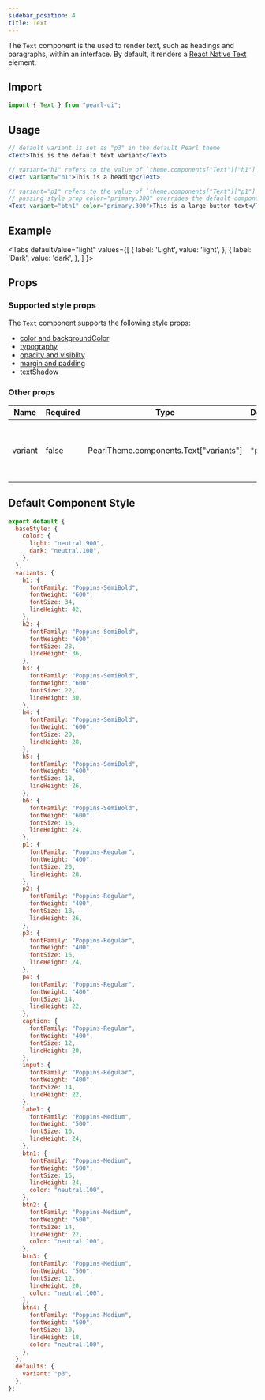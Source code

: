 ```yaml
---
sidebar_position: 4
title: Text
---
```


The `Text` component is the used to render text, such as headings and paragraphs, within an interface. By default, it renders a [React Native Text](https://reactnative.dev/docs/text) element.

## Import

```jsx
import { Text } from "pearl-ui";
```

## Usage

```jsx
// default variant is set as "p3" in the default Pearl theme
<Text>This is the default text variant</Text>

// variant="h1" refers to the value of `theme.components["Text"]["h1"]`
<Text variant="h1">This is a heading</Text>

// variant="p1" refers to the value of `theme.components["Text"]["p1"]`
// passing style prop color="primary.300" overrides the default component style value of color="neutral.100"
<Text variant="btn1" color="primary.300">This is a large button text</Text>
```

## Example


<Tabs
  defaultValue="light"
  values={[
    { label: 'Light', value: 'light', },
    { label: 'Dark', value: 'dark', },
  ]
}>
<TabItem value="light">

<Snack snackId="@agrawal-rohit/text-light" />

</TabItem>

<TabItem value="dark">

<Snack snackId="@agrawal-rohit/text-dark" />

</TabItem>
</Tabs>

## Props

### Supported style props

The `Text` component supports the following style props:

- [color and backgroundColor](../../getting-started/style-props#color-and-background-color)
- [typography](../../getting-started/style-props#typography)
- [opacity and visiblity](../../getting-started/style-props#opacity-and-visibility)
- [margin and padding](../../getting-started/style-props#margin-and-padding)
- [textShadow](../../getting-started/style-props#text-shadow)

### Other props

| Name    | Required | Type                                          | Default | Description                                              |
| ------- | -------- | --------------------------------------------- | ------- | -------------------------------------------------------- |
| variant | false    | <t>PearlTheme.components.Text["variants"]</t> | `"p3"`  | Typography variant to use as defined in the active theme |

## Default Component Style

```js
export default {
  baseStyle: {
    color: {
      light: "neutral.900",
      dark: "neutral.100",
    },
  },
  variants: {
    h1: {
      fontFamily: "Poppins-SemiBold",
      fontWeight: "600",
      fontSize: 34,
      lineHeight: 42,
    },
    h2: {
      fontFamily: "Poppins-SemiBold",
      fontWeight: "600",
      fontSize: 28,
      lineHeight: 36,
    },
    h3: {
      fontFamily: "Poppins-SemiBold",
      fontWeight: "600",
      fontSize: 22,
      lineHeight: 30,
    },
    h4: {
      fontFamily: "Poppins-SemiBold",
      fontWeight: "600",
      fontSize: 20,
      lineHeight: 28,
    },
    h5: {
      fontFamily: "Poppins-SemiBold",
      fontWeight: "600",
      fontSize: 18,
      lineHeight: 26,
    },
    h6: {
      fontFamily: "Poppins-SemiBold",
      fontWeight: "600",
      fontSize: 16,
      lineHeight: 24,
    },
    p1: {
      fontFamily: "Poppins-Regular",
      fontWeight: "400",
      fontSize: 20,
      lineHeight: 28,
    },
    p2: {
      fontFamily: "Poppins-Regular",
      fontWeight: "400",
      fontSize: 18,
      lineHeight: 26,
    },
    p3: {
      fontFamily: "Poppins-Regular",
      fontWeight: "400",
      fontSize: 16,
      lineHeight: 24,
    },
    p4: {
      fontFamily: "Poppins-Regular",
      fontWeight: "400",
      fontSize: 14,
      lineHeight: 22,
    },
    caption: {
      fontFamily: "Poppins-Regular",
      fontWeight: "400",
      fontSize: 12,
      lineHeight: 20,
    },
    input: {
      fontFamily: "Poppins-Regular",
      fontWeight: "400",
      fontSize: 14,
      lineHeight: 22,
    },
    label: {
      fontFamily: "Poppins-Medium",
      fontWeight: "500",
      fontSize: 16,
      lineHeight: 24,
    },
    btn1: {
      fontFamily: "Poppins-Medium",
      fontWeight: "500",
      fontSize: 16,
      lineHeight: 24,
      color: "neutral.100",
    },
    btn2: {
      fontFamily: "Poppins-Medium",
      fontWeight: "500",
      fontSize: 14,
      lineHeight: 22,
      color: "neutral.100",
    },
    btn3: {
      fontFamily: "Poppins-Medium",
      fontWeight: "500",
      fontSize: 12,
      lineHeight: 20,
      color: "neutral.100",
    },
    btn4: {
      fontFamily: "Poppins-Medium",
      fontWeight: "500",
      fontSize: 10,
      lineHeight: 18,
      color: "neutral.100",
    },
  },
  defaults: {
    variant: "p3",
  },
};
```
